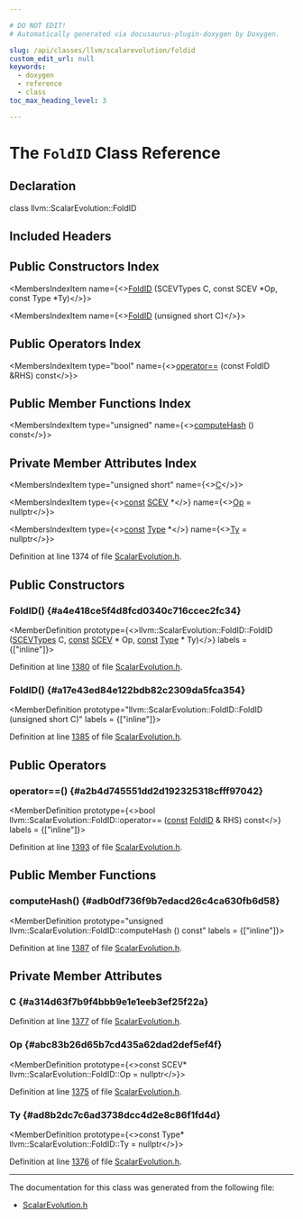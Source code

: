 ```yaml
---

# DO NOT EDIT!
# Automatically generated via docusaurus-plugin-doxygen by Doxygen.

slug: /api/classes/llvm/scalarevolution/foldid
custom_edit_url: null
keywords:
  - doxygen
  - reference
  - class
toc_max_heading_level: 3

---
```





# The `FoldID` Class Reference

<DoxygenPage pluginConfig={pluginConfig}>



## Declaration

<CodeBlock>class llvm::ScalarEvolution::FoldID</CodeBlock>

## Included Headers

<IncludesList>
<IncludesListItem
  filePath="llvm/Analysis/ScalarEvolution.h"
  permalink="/docs/api/files/include/include/llvm/include/llvm/analysis/scalarevolution-h"
  isLocal="true" />
</IncludesList>

## Public Constructors Index

<MembersIndex>

<MembersIndexItem
  name={<><a href="#a4e418ce5f4d8fcd0340c716ccec2fc34">FoldID</a> (SCEVTypes C, const SCEV &#42;Op, const Type &#42;Ty)</>}>
</MembersIndexItem>

<MembersIndexItem
  name={<><a href="#a17e43ed84e122bdb82c2309da5fca354">FoldID</a> (unsigned short C)</>}>
</MembersIndexItem>

</MembersIndex>

## Public Operators Index

<MembersIndex>

<MembersIndexItem
  type="bool"
  name={<><a href="#a2b4d745551dd2d192325318cfff97042">operator==</a> (const FoldID &amp;RHS) const</>}>
</MembersIndexItem>

</MembersIndex>

## Public Member Functions Index

<MembersIndex>

<MembersIndexItem
  type="unsigned"
  name={<><a href="#adb0df736f9b7edacd26c4ca630fb6d58">computeHash</a> () const</>}>
</MembersIndexItem>

</MembersIndex>

## Private Member Attributes Index

<MembersIndex>

<MembersIndexItem
  type="unsigned short"
  name={<><a href="#a314d63f7b9f4bbb9e1e1eeb3ef25f22a">C</a></>}>
</MembersIndexItem>

<MembersIndexItem
  type={<><a href="/docs/api/files/lib/lib/target/lib/target/aarch64/aarch64promoteconstant-cpp/#a90f8350fecae261c25be85d38b451bff">const</a> <a href="/docs/api/classes/llvm/scev">SCEV</a> &#42;</>}
  name={<><a href="#abc83b26d65b7cd435a62dad2def5ef4f">Op</a> = nullptr</>}>
</MembersIndexItem>

<MembersIndexItem
  type={<><a href="/docs/api/files/lib/lib/target/lib/target/aarch64/aarch64promoteconstant-cpp/#a90f8350fecae261c25be85d38b451bff">const</a> <a href="/docs/api/classes/llvm/type">Type</a> &#42;</>}
  name={<><a href="#ad8b2dc7c6ad3738dcc4d2e8c86f1fd4d">Ty</a> = nullptr</>}>
</MembersIndexItem>

</MembersIndex>


Definition at line 1374 of file <a href="/docs/api/files/include/include/llvm/include/llvm/analysis/scalarevolution-h">ScalarEvolution.h</a>.

<SectionDefinition>

## Public Constructors

### FoldID() {#a4e418ce5f4d8fcd0340c716ccec2fc34}

<MemberDefinition
  prototype={<>llvm::ScalarEvolution::FoldID::FoldID (<a href="/docs/api/namespaces/llvm/#ad409632178dd00316abd4c35d3e14b5e">SCEVTypes</a> C, <a href="/docs/api/files/lib/lib/target/lib/target/aarch64/aarch64promoteconstant-cpp/#a90f8350fecae261c25be85d38b451bff">const</a> <a href="/docs/api/classes/llvm/scev">SCEV</a> &#42; Op, <a href="/docs/api/files/lib/lib/target/lib/target/aarch64/aarch64promoteconstant-cpp/#a90f8350fecae261c25be85d38b451bff">const</a> <a href="/docs/api/classes/llvm/type">Type</a> &#42; Ty)</>}
  labels = {["inline"]}>

Definition at line <a href="/docs/api/files/include/include/llvm/include/llvm/analysis/scalarevolution-h/#l01380">1380</a> of file <a href="/docs/api/files/include/include/llvm/include/llvm/analysis/scalarevolution-h">ScalarEvolution.h</a>.
</MemberDefinition>

### FoldID() {#a17e43ed84e122bdb82c2309da5fca354}

<MemberDefinition
  prototype="llvm::ScalarEvolution::FoldID::FoldID (unsigned short C)"
  labels = {["inline"]}>

Definition at line <a href="/docs/api/files/include/include/llvm/include/llvm/analysis/scalarevolution-h/#l01385">1385</a> of file <a href="/docs/api/files/include/include/llvm/include/llvm/analysis/scalarevolution-h">ScalarEvolution.h</a>.
</MemberDefinition>

</SectionDefinition>

<SectionDefinition>

## Public Operators

### operator==() {#a2b4d745551dd2d192325318cfff97042}

<MemberDefinition
  prototype={<>bool llvm::ScalarEvolution::FoldID::operator== (<a href="/docs/api/files/lib/lib/target/lib/target/aarch64/aarch64promoteconstant-cpp/#a90f8350fecae261c25be85d38b451bff">const</a> <a href="/docs/api/classes/llvm/scalarevolution/foldid">FoldID</a> &amp; RHS) const</>}
  labels = {["inline"]}>

Definition at line <a href="/docs/api/files/include/include/llvm/include/llvm/analysis/scalarevolution-h/#l01393">1393</a> of file <a href="/docs/api/files/include/include/llvm/include/llvm/analysis/scalarevolution-h">ScalarEvolution.h</a>.
</MemberDefinition>

</SectionDefinition>

<SectionDefinition>

## Public Member Functions

### computeHash() {#adb0df736f9b7edacd26c4ca630fb6d58}

<MemberDefinition
  prototype="unsigned llvm::ScalarEvolution::FoldID::computeHash () const"
  labels = {["inline"]}>

Definition at line <a href="/docs/api/files/include/include/llvm/include/llvm/analysis/scalarevolution-h/#l01387">1387</a> of file <a href="/docs/api/files/include/include/llvm/include/llvm/analysis/scalarevolution-h">ScalarEvolution.h</a>.
</MemberDefinition>

</SectionDefinition>

<SectionDefinition>

## Private Member Attributes

### C {#a314d63f7b9f4bbb9e1e1eeb3ef25f22a}

<MemberDefinition
  prototype="unsigned short llvm::ScalarEvolution::FoldID::C">

Definition at line <a href="/docs/api/files/include/include/llvm/include/llvm/analysis/scalarevolution-h/#l01377">1377</a> of file <a href="/docs/api/files/include/include/llvm/include/llvm/analysis/scalarevolution-h">ScalarEvolution.h</a>.
</MemberDefinition>

### Op {#abc83b26d65b7cd435a62dad2def5ef4f}

<MemberDefinition
  prototype={<>const SCEV&#42; llvm::ScalarEvolution::FoldID::Op = nullptr</>}>

Definition at line <a href="/docs/api/files/include/include/llvm/include/llvm/analysis/scalarevolution-h/#l01375">1375</a> of file <a href="/docs/api/files/include/include/llvm/include/llvm/analysis/scalarevolution-h">ScalarEvolution.h</a>.
</MemberDefinition>

### Ty {#ad8b2dc7c6ad3738dcc4d2e8c86f1fd4d}

<MemberDefinition
  prototype={<>const Type&#42; llvm::ScalarEvolution::FoldID::Ty = nullptr</>}>

Definition at line <a href="/docs/api/files/include/include/llvm/include/llvm/analysis/scalarevolution-h/#l01376">1376</a> of file <a href="/docs/api/files/include/include/llvm/include/llvm/analysis/scalarevolution-h">ScalarEvolution.h</a>.
</MemberDefinition>

</SectionDefinition>

<hr/>

The documentation for this class was generated from the following file:

<ul>
<li><a href="/docs/api/files/include/include/llvm/include/llvm/analysis/scalarevolution-h">ScalarEvolution.h</a></li>
</ul>

</DoxygenPage>
